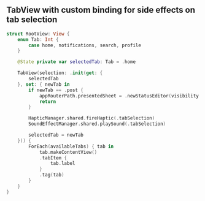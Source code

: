 ## TabView with custom binding for side effects on tab selection

```swift copy showLineNumbers
struct RootView: View {
    enum Tab: Int {
        case home, notifications, search, profile
    }

    @State private var selectedTab: Tab = .home

    TabView(selection: .init(get: {
        selectedTab
    }, set: { newTab in
        if newTab == .post {
            appRouterPath.presentedSheet = .newStatusEditor(visibility: userPreferences.postVisibility)
            return
        }

        HapticManager.shared.fireHaptic(.tabSelection)
        SoundEffectManager.shared.playSound(.tabSelection)

        selectedTab = newTab
    })) {
        ForEach(availableTabs) { tab in
            tab.makeContentView()
            .tabItem {
                tab.label
            }
            .tag(tab)
        }
    }
}
```

